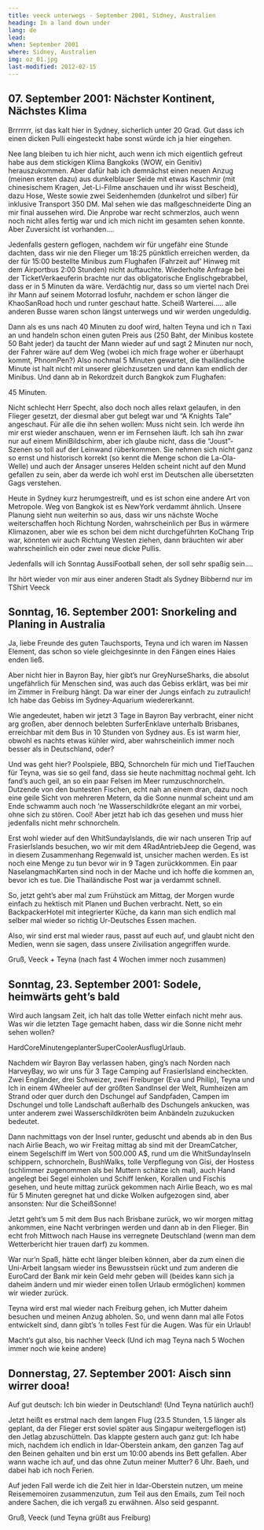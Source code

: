 ```yaml
---
title: veeck unterwegs - September 2001, Sidney, Australien
heading: In a land down under
lang: de
lead:
when: September 2001
where: Sidney, Australien
img: oz_01.jpg
last-modified: 2012-02-15
---
```


## 07. September 2001: Nächster Kontinent, Nächstes Klima

Brrrrrrr, ist das kalt hier in Sydney, sicherlich unter 20 Grad. Gut dass ich
einen dicken Pulli eingesteckt habe sonst würde ich ja hier eingehen.

Nee lang bleiben tu ich hier nicht, auch wenn ich mich eigentlich gefreut habe
aus dem stickigen Klima Bangkoks (WOW, ein Genitiv) herauszukommen. Aber dafür
hab ich demnächst einen neuen Anzug (meinen ersten dazu) aus dunkelblauer
Seide mit etwas Kaschmir (mit chinesischem Kragen, Jet-Li-Filme anschauen und
ihr wisst Bescheid), dazu Hose, Weste sowie zwei Seidenhemden (dunkelrot und
silber) für inklusive Transport 350 DM. Mal sehen wie das maßgeschneiderte
Ding an mir final aussehen wird. Die Anprobe war recht schmerzlos, auch wenn
noch nicht alles fertig war und ich mich nicht im gesamten sehen konnte. Aber
Zuversicht ist vorhanden....

Jedenfalls gestern geflogen, nachdem wir für ungefähr eine Stunde dachten,
dass wir nie den Flieger um 18:25 pünktlich erreichen werden, da der für 15:00
bestellte Minibus zum Flughafen (Fahrzeit auf’ Hinweg mit dem Airportbus 2:00
Stunden) nicht auftauchte. Wiederholte Anfrage bei der TicketVerkaeuferin
brachte nur das obligatorische Englischgebrabbel, dass er in 5 Minuten da
wäre. Verdächtig nur, dass so um viertel nach Drei ihr Mann auf seinem
Motorrad losfuhr, nachdem er schon länger die KhaoSanRoad hoch und runter
geschaut hatte. Scheiß Warterei..... alle anderen Busse waren schon längst
unterwegs und wir werden ungeduldig.

Dann als es uns nach 40 Minuten zu doof wird, halten Teyna und ich n Taxi an
und handeln schon einen guten Preis aus (250 Baht, der Minibus kostete 50 Baht
jeder) da taucht der Mann wieder auf und sagt 2 Minuten nur noch, der Fahrer
wäre auf dem Weg (wobei ich mich frage woher er überhaupt kommt, PhnomPen?)
Also nochmal 5 Minuten gewartet, die thailändische Minute ist halt nicht mit
unserer gleichzusetzen und dann kam endlich der Minibus. Und dann ab in
Rekordzeit durch Bangkok zum Flughafen:

45 Minuten.

Nicht schlecht Herr Specht, also doch noch alles relaxt gelaufen, in den
Flieger gesetzt, der diesmal aber gut belegt war und “A Knights Tale”
angeschaut. Für alle die ihn sehen wollen: Muss nicht sein. Ich werde ihn mir
erst wieder anschauen, wenn er im Fernsehen läuft. Ich sah ihn zwar nur auf
einem MiniBildschirm, aber ich glaube nicht, dass die “Joust”-Szenen so toll
auf der Leinwand rüberkommen. Sie nehmen sich nicht ganz so ernst und
historisch korrekt (so kennt die Menge schon die La-Ola-Welle) und auch der
Ansager unseres Helden scheint nicht auf den Mund gefallen zu sein, aber da
werde ich wohl erst im Deutschen alle übersetzten Gags verstehen.

Heute in Sydney kurz herumgestreift, und es ist schon eine andere Art von
Metropole. Weg von Bangkok ist es NewYork verdammt ähnlich. Unsere Planung
sieht nun weiterhin so aus, dass wir uns nächste Woche weiterschaffen hoch
Richtung Norden, wahrscheinlich per Bus in wärmere Klimazonen, aber wie es
schon bei dem nicht durchgeführten KoChang Trip war, könnten wir auch Richtung
Westen ziehen, dann bräuchten wir aber wahrscheinlich ein oder zwei neue dicke
Pullis.

Jedenfalls will ich Sonntag AussiFootball sehen, der soll sehr spaßig sein....

Ihr hört wieder von mir aus einer anderen Stadt als Sydney
Bibbernd nur im TShirt
Veeck

## Sonntag, 16. September 2001: Snorkeling and Planing in Australia

Ja, liebe Freunde des guten Tauchsports, Teyna und ich waren im Nassen
Element, das schon so viele gleichgesinnte in den Fängen eines Haies enden
ließ.

Aber nicht hier in Bayron Bay, hier gibt’s nur GreyNurseSharks, die absolut
ungefährlich für Menschen sind, was auch das Gebiss erklärt, was bei mir im
Zimmer in Freiburg hängt. Da war einer der Jungs einfach zu zutraulich! Ich
habe das Gebiss im Sydney-Aquarium wiedererkannt.

Wie angedeutet, haben wir jetzt 3 Tage in Bayron Bay verbracht, einer nicht
arg großen, aber dennoch belebten SurferEnklave unterhalb Brisbanes,
erreichbar mit dem Bus in 10 Stunden von Sydney aus. Es ist warm hier, obwohl
es nachts etwas kühler wird, aber wahrscheinlich immer noch besser als in
Deutschland, oder?

Und was geht hier? Poolspiele, BBQ, Schnorcheln für mich und TiefTauchen für
Teyna, was sie so geil fand, dass sie heute nachmittag nochmal geht. Ich
fand’s auch geil, an so ein paar Felsen im Meer rumzuschnorcheln. Dutzende von
den buntesten Fischen, echt nah an einem dran, dazu noch eine geile Sicht von
mehreren Metern, da die Sonne nunmal scheint und am Ende schwamm auch noch ’ne
Wasserschildkröte elegant an mir vorbei, ohne sich zu stören. Cool! Aber jetzt
hab ich das gesehen und muss hier jedenfalls nicht mehr schnorcheln.

Erst wohl wieder auf den WhitSundayIslands, die wir nach unseren Trip auf
FrasierIslands besuchen, wo wir mit dem 4RadAntriebJeep die Gegend, was in
diesem Zusammenhang Regenwald ist, unsicher machen werden. Es ist noch eine
Menge zu tun bevor wir in 9 Tagen zurückkommen. Ein paar NaselangmachKarten
sind noch in der Mache und ich hoffe die kommen an, bevor ich es tue. Die
Thailändische Post war ja verdammt schnell.

So, jetzt geht’s aber mal zum Frühstück am Mittag, der Morgen wurde einfach zu
hektisch mit Planen und Buchen verbracht. Nett, so ein BackpackerHotel mit
integrierter Küche, da kann man sich endlich mal selber mal wieder so richtig
Ur-Deutsches Essen machen.

Also, wir sind erst mal wieder raus, passt auf euch auf, und glaubt nicht den
Medien, wenn sie sagen, dass unsere Zivilisation angegriffen wurde.

Gruß, Veeck + Teyna (nach fast 4 Wochen immer noch zusammen)

## Sonntag, 23. September 2001: Sodele, heimwärts geht’s bald

Wird auch langsam Zeit, ich halt das tolle Wetter einfach nicht mehr aus. Was
wir die letzten Tage gemacht haben, dass wir die Sonne nicht mehr sehen
wollen?

HardCoreMinutengeplanterSuperCoolerAusflugUrlaub.

Nachdem wir Bayron Bay verlassen haben, ging’s nach Norden nach HarveyBay, wo
wir uns für 3 Tage Camping auf FrasierIsland eincheckten. Zwei Engländer, drei
Schweizer, zwei Freiburger (Eva und Philip), Teyna und Ich in einem 4Wheeler
auf der größten SandInsel der Welt, Rumheizen am Strand oder quer durch den
Dschungel auf Sandpfaden, Campen im Dschungel und tolle Landschaft außerhalb
des Dschungels ankucken, was unter anderem zwei Wasserschildkröten beim
Anbändeln zuzukucken bedeutet.

Dann nachmittags von der Insel runter, geduscht und abends ab in den Bus nach
Airlie Beach, wo wir Freitag mittag ab sind mit der DreamCatcher, einem
Segelschiff im Wert von 500.000 A\$, rund um die WhitSundayInseln schippern,
schnorcheln, BushWalks, tolle Verpflegung von Gisi, der Hostess (schlimmer
zugenommen als bei Muttern schätze ich mal), auch Hand angelegt bei Segel
einholen und Schiff lenken, Korallen und Fischis gesehen, und heute mittag
zurück gekommen nach Airlie Beach, wo es mal für 5 Minuten geregnet hat und
dicke Wolken aufgezogen sind, aber ansonsten: Nur die ScheißSonne!

Jetzt geht’s um 5 mit dem Bus nach Brisbane zurück, wo wir morgen mittag
ankommen, eine Nacht verbringen werden und dann ab in den Flieger. Bin echt
froh Mittwoch nach Hause ins verregnete Deutschland (wenn man dem
Wetterbericht hier trauen darf) zu kommen.

War nur’n Spaß, hätte echt länger bleiben können, aber da zum einen die
Uni-Arbeit langsam wieder ins Bewusstsein rückt und zum anderen die EuroCard
der Bank mir kein Geld mehr geben will (beides kann sich ja daheim ändern und
mir wieder einen tollen Urlaub ermöglichen) kommen wir wieder zurück.

Teyna wird erst mal wieder nach Freiburg gehen, ich Mutter daheim besuchen und
meinen Anzug abholen. So, und wenn dann mal alle Fotos entwickelt sind, dann
gibt’s ’n tolles Fest für die Augen. Was für ein Urlaub!

Macht’s gut also, bis nachher
Veeck (Und ich mag Teyna nach 5 Wochen immer noch wie keine andere)

## Donnerstag, 27. September 2001: Aisch sinn wirrer dooa!

Auf gut deutsch: Ich bin wieder in Deutschland! (Und Teyna natürlich auch!)

Jetzt heißt es erstmal nach dem langen Flug (23.5 Stunden, 1.5 länger als
geplant, da der Flieger erst soviel später aus Singapur weitergeflogen ist)
den Jetlag abzuschütteln. Das klappte gestern auch ganz gut: Ich habe mich,
nachdem ich endlich in Idar-Oberstein ankam, den ganzen Tag auf den Beinen
gehalten und bin erst um 10:00 abends ins Bett gefallen. Aber wann wache ich
auf, und das ohne Zutun meiner Mutter? 6 Uhr. Baeh, und dabei hab ich noch
Ferien.

Auf jeden Fall werde ich die Zeit hier in Idar-Oberstein nutzen, um meine
Reisememoiren zusammenzutun, zum Teil aus den Emails, zum Teil noch andere
Sachen, die ich vergaß zu erwähnen. Also seid gespannt.

Gruß, Veeck (und Teyna grüßt aus Freiburg)
